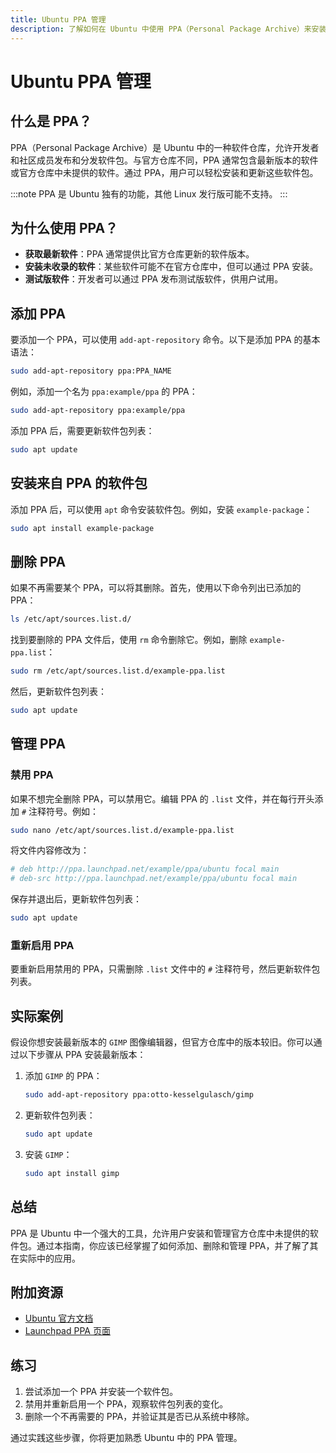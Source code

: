 ```yaml
---
title: Ubuntu PPA 管理
description: 了解如何在 Ubuntu 中使用 PPA（Personal Package Archive）来安装和管理软件包。本指南将详细介绍 PPA 的概念、添加、删除和管理方法，并提供实际案例和代码示例。
---
```


# Ubuntu PPA 管理

## 什么是 PPA？

PPA（Personal Package Archive）是 Ubuntu 中的一种软件仓库，允许开发者和社区成员发布和分发软件包。与官方仓库不同，PPA 通常包含最新版本的软件或官方仓库中未提供的软件。通过 PPA，用户可以轻松安装和更新这些软件包。

:::note
PPA 是 Ubuntu 独有的功能，其他 Linux 发行版可能不支持。
:::

## 为什么使用 PPA？

- **获取最新软件**：PPA 通常提供比官方仓库更新的软件版本。
- **安装未收录的软件**：某些软件可能不在官方仓库中，但可以通过 PPA 安装。
- **测试版软件**：开发者可以通过 PPA 发布测试版软件，供用户试用。

## 添加 PPA

要添加一个 PPA，可以使用 `add-apt-repository` 命令。以下是添加 PPA 的基本语法：

```bash
sudo add-apt-repository ppa:PPA_NAME
```

例如，添加一个名为 `ppa:example/ppa` 的 PPA：

```bash
sudo add-apt-repository ppa:example/ppa
```

添加 PPA 后，需要更新软件包列表：

```bash
sudo apt update
```

## 安装来自 PPA 的软件包

添加 PPA 后，可以使用 `apt` 命令安装软件包。例如，安装 `example-package`：

```bash
sudo apt install example-package
```

## 删除 PPA

如果不再需要某个 PPA，可以将其删除。首先，使用以下命令列出已添加的 PPA：

```bash
ls /etc/apt/sources.list.d/
```

找到要删除的 PPA 文件后，使用 `rm` 命令删除它。例如，删除 `example-ppa.list`：

```bash
sudo rm /etc/apt/sources.list.d/example-ppa.list
```

然后，更新软件包列表：

```bash
sudo apt update
```

## 管理 PPA

### 禁用 PPA

如果不想完全删除 PPA，可以禁用它。编辑 PPA 的 `.list` 文件，并在每行开头添加 `#` 注释符号。例如：

```bash
sudo nano /etc/apt/sources.list.d/example-ppa.list
```

将文件内容修改为：

```bash
# deb http://ppa.launchpad.net/example/ppa/ubuntu focal main
# deb-src http://ppa.launchpad.net/example/ppa/ubuntu focal main
```

保存并退出后，更新软件包列表：

```bash
sudo apt update
```

### 重新启用 PPA

要重新启用禁用的 PPA，只需删除 `.list` 文件中的 `#` 注释符号，然后更新软件包列表。

## 实际案例

假设你想安装最新版本的 `GIMP` 图像编辑器，但官方仓库中的版本较旧。你可以通过以下步骤从 PPA 安装最新版本：

1. 添加 `GIMP` 的 PPA：

   ```bash
   sudo add-apt-repository ppa:otto-kesselgulasch/gimp
   ```

2. 更新软件包列表：

   ```bash
   sudo apt update
   ```

3. 安装 `GIMP`：

   ```bash
   sudo apt install gimp
   ```

## 总结

PPA 是 Ubuntu 中一个强大的工具，允许用户安装和管理官方仓库中未提供的软件包。通过本指南，你应该已经掌握了如何添加、删除和管理 PPA，并了解了其在实际中的应用。

## 附加资源

- [Ubuntu 官方文档](https://help.ubuntu.com/)
- [Launchpad PPA 页面](https://launchpad.net/ubuntu/+ppas)

## 练习

1. 尝试添加一个 PPA 并安装一个软件包。
2. 禁用并重新启用一个 PPA，观察软件包列表的变化。
3. 删除一个不再需要的 PPA，并验证其是否已从系统中移除。

通过实践这些步骤，你将更加熟悉 Ubuntu 中的 PPA 管理。